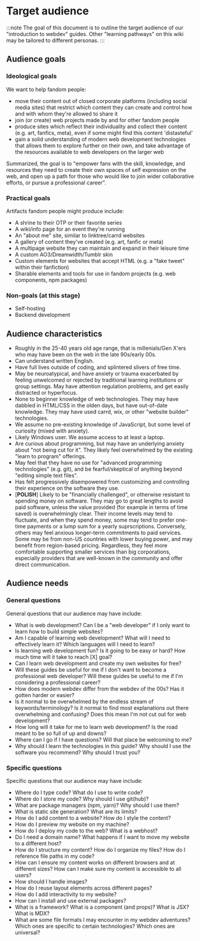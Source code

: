 # Target audience

:::note
The goal of this document is to outline the target audience of our "introduction to webdev" guides.
Other "learning pathways" on this wiki may be tailored to different personas.
:::

## Audience goals

### Ideological goals

We want to help fandom people:

- move their content out of closed corporate platforms (including social media sites) that restrict which
  content they can create and control how and with whom they're allowed to share it
- join (or create) web projects made by and for other fandom people
- produce sites which reflect their individuality and collect their content (e.g. art, fanfics, meta), even if some
  might find this content 'distasteful'
- gain a solid understanding of modern web development technologies that allows them to explore further on
  their own, and take advantage of the resources available to web developers on the larger web

Summarized, the goal is to "empower fans with the skill, knowledge, and resources they need to create their
own spaces of self expression on the web, and open up a path for those who would like to join wider collaborative
efforts, or pursue a professional career".

### Practical goals

Artifacts fandom people might produce include:

- A shrine to their OTP or their favorite series
- A wiki/info page for an event they're running
- An "about me" site, similar to linktree/carrd websites
- A gallery of content they've created (e.g. art, fanfic or meta)
- A multipage website they can maintain and expand in their leisure time
- A custom AO3/Dreamwidth/Tumblr skin
- Custom elements for websites that accept HTML (e.g. a "fake tweet" within their fanfiction)
- Sharable elements and tools for use in fandom projects (e.g. web components, npm packages)

### Non-goals (at this stage)

- Self-hosting
- Backend development

## Audience characteristics

- Roughly in the 25-40 years old age range, that is millenials/Gen X'ers who may have been on the web
  in the late 90s/early 00s.
- Can understand written English.
- Have full lives outside of coding, and splintered slivers of free time.
- May be neuroatypical, and have anxiety or trauma exacerbated by feeling unwelcomed or rejected
  by traditional learning institutions or group settings. May have attention regulation problems,
  and get easily distracted or hyperfocus.
- None to beginner knowledge of web technologies. They may have dabbled in HTML/CSS in the olden days,
  but have out-of-date knowledge. They may have used carrd, wix, or other "website builder" technologies.
- We assume no pre-existing knowledge of JavaScript, but some level of curiosity (mixed with anxiety).
- Likely Windows user. We assume access to at least a laptop.
- Are curious about programming, but may have an underlying anxiety about "not being cut for it". They likely
  feel overwhelmed by the existing "learn to program" offerings.
- May feel that they have no use for "advanced programming technologies" (e.g. git), and be fearful/skeptical
  of anything beyond "editing simple text files".
- Has felt progressively disempowered from customizing and controlling their experience on the software they use.
- [**POLISH**] Likely to be "financially challenged", or otherwise resistant to spending money on software. They may go to
  great lengths to avoid paid software, unless the value provided (for example in terms of time saved) is
  overwhelmingly clear. Their income levels may tend to fluctuate, and when they spend money, some may tend
  to prefer one-time payments or a lump sum for a yearly suprscriptions. Conversely, others may feel anxious
  longer-term commitments to paid services. Some may be from non-US countries with lower buying power, and may
  benefit from region-based pricing. Regardless, they feel more comfortable supporting smaller services than
  big corporations, especially providers that are well-known in the community and offer direct communication.

## Audience needs

### General questions

General questions that our audience may have include:

- What is web development? Can I be a "web developer" if I only want to learn how to build simple websites?
- Am I capable of learning web development? What will I need to effectively learn it? Which languages will
  I need to learn?
- Is learning web development fun? Is it going to be easy or hard? How much time will it take to reach [X] goal?
- Can I learn web development and create my own websites for free?
- Will these guides be useful for me if I don't want to become a professional web developer? Will these guides
  be useful to me if I'm considering a professional career?
- How does modern webdev differ from the webdev of the 00s? Has it gotten harder or easier?
- Is it normal to be overwhelmed by the endless stream of keywords/terminology? Is it normal to find most
  explanations out there overwhelming and confusing? Does this mean I'm not cut out for web development?
- How long will it take for me to learn web development? Is the road meant to be so full of up and downs?
- Where can I go if I have questions? Will that place be welcoming to me?
- Why should I learn the technologies in this guide? Why should I use the software you recommend? Why should I
  trust you?

### Specific questions

Specific questions that our audience may have include:

- Where do I type code? What do I use to write code?
- Where do I store my code? Why should I use git(hub)?
- What are package managers (npm, yarn)? Why should I use them?
- What is static site generation? What are its limits?
- How do I add content to a website? How do I style the content?
- How do I preview my website on my machine?
- How do I deploy my code to the web? What is a webhost?
- Do I need a domain name? What happens if I want to move my website to a different host?
- How do I structure my content? How do I organize my files? How do I reference file paths in my code?
- How can I ensure my content works on different browsers and at different sizes? How can I make sure
  my content is accessible to all users?
- How should I handle images?
- How do I reuse layout elements across different pages?
- How do I add interactivity to my website?
- How can I install and use external packages?
- What is a framework? What is a component (and props)? What is JSX? What is MDX?
- What are some file formats I may encounter in my webdev adventures? Which ones are
  specific to certain technologies? Which ones are universal?

